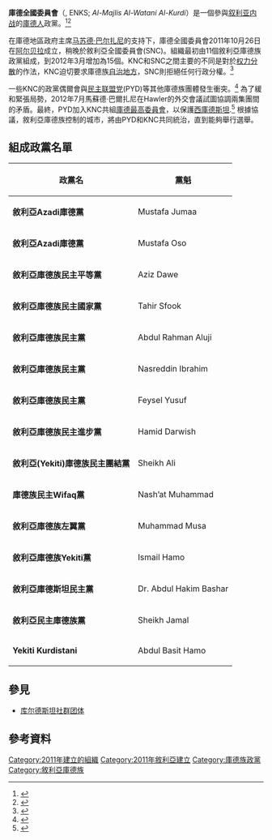 {{noteTA
|G1=地名
|1=zh:庫爾德;zh-hans:库尔德;zh-hk:庫爾德;zh-tw:庫德;
}}
{{Infobox organization
|name = 庫德族國家委員會
|image = [[檔案:Kurdish_National_Council_Logo.jpg|檔案:Kurdish National Council Logo.jpg]]
|image_border =
|size = 200px
|alt =
|caption      = 
|map =
|msize = 
|malt = Flag
|mcaption = 
|abbreviation = KNC / ENKS
|motto =
|coords = 
|formation = 2011年10月26日 
|extinction = 
|type = 
|status = 
|purpose = [[敘利亞庫德族|敘利亞庫德族]] [[自治|自治]]
|headquarters = [[埃尔比勒|埃尔比勒]]
|location = [[伊拉克庫德斯坦|伊拉克庫德斯坦]]
|region_served = [[羅賈瓦|羅賈瓦]]
|membership = 26 名 (大會)
|language      = 
|leader_title = 主席/總統
|leader_name = [[Feysel_Yusuf|Feysel Yusuf]]
|leader_title2 = 执行委员会
|leader_name2 = 
|leader_title3 = 發言人
|leader_name3 = [[Khair_al-Dien_Murad|Khair al-Dien Murad]]
|main_organ = 
|parent_organization = [[敘利亞民主委員會|敘利亞民主委員會]]<br/>[[叙利亚全国委员会|叙利亚全国委员会]]<ref>{{cite web|url=http://rudaw.net/english/middleeast/syria/30092013|title=PYD Leader Skeptical of Kurdish Agreement With Syrian Opposition|publisher=Rudaw.net|date=9 March 2013|accessdate=20 January 2014|archive-date=2018-09-23|archive-url=https://web.archive.org/web/20180923113503/http://www.rudaw.net/english/middleeast/syria/30092013|dead-url=no}}</ref>
|affiliations = 
|num_staff = 
|num_volunteers = 
|budget =
|website = 
|remarks =
}}
{{羅賈瓦政治}}

'''庫德全國委員會'''（{{Lang-ku|Encûmena Niştimanî ya Kurdî li Sûriyê}}, ENKS; {{Lang-ar|المجلس الوطني الكوردي}} ''Al-Majlis Al-Watani Al-Kurdi''）是一個參與[[叙利亚内战|叙利亚内战]]的[[庫德人|庫德人]]政黨。<ref>{{Cite web|url = http://www.afp.com/en/node/103355|title = 'Last chance' to avoid civil war in Syria: Annan|publisher = Agence France-Presse|date = 2012-05-09|accessdate = 2012-07-24|archive-date = 2013-01-16|archive-url = https://archive.is/20130116082040/http://www.afp.com/en/node/103355|dead-url = yes}}</ref><ref>{{Cite web|url = http://www.rudaw.net/english/news/syria/4977.html|title = Political Groups to Run Liberated Kurdish Cities in Syria Through Joint Committee|publisher = Rudaw|date = 2012-07-20|accessdate = 2012-07-24|archive-date = 2012-07-23|archive-url = https://web.archive.org/web/20120723012735/http://www.rudaw.net/english/news/syria/4977.html|dead-url = no}}</ref>

在庫德地區政府主席[[马苏德·巴尔扎尼|马苏德·巴尔扎尼]]的支持下，庫德全國委員會2011年10月26日在[[阿尔贝拉|阿尔贝拉]]成立，稍晚於敘利亞全國委員會(SNC)。組織最初由11個敘利亞庫德族政黨組成，到2012年3月增加為15個。KNC和SNC之間主要的不同是對於[[权力分散|权力分散]]的作法，KNC迫切要求庫德族[[自治地方|自治地方]]，SNC則拒絕任何行政分權。<ref>{{Cite web|url = http://carnegie-mec.org/publications/?fa=48502|title = The Kurdish National Council in Syria|publisher = Carnegie Middle East Center|accessdate = 2012-07-24|archive-date = 2013-04-23|archive-url = https://web.archive.org/web/20130423152150/http://carnegie-mec.org/publications/?fa=48502|dead-url = no}}</ref>

一些KNC的政黨偶爾會與[[民主联盟党|民主联盟党]](PYD)等其他庫德族團體發生衝突。<ref>{{Cite web|url = http://www.reuters.com/article/2012/07/24/us-syria-crisis-turkey-kurds-idUSBRE86N12W20120724|title = Syrian Kurdish moves ring alarm bells in Turkey|work = Reuters|accessdate = 2012-07-25|archive-date = 2012-07-27|archive-url = https://web.archive.org/web/20120727055650/http://www.reuters.com/article/2012/07/24/us-syria-crisis-turkey-kurds-idUSBRE86N12W20120724|dead-url = yes}}</ref> 為了緩和緊張局勢，2012年7月馬蘇德·巴爾扎尼在Hawler的外交會議試圖協調兩集團間的矛盾。最終，PYD加入KNC共組[[庫德最高委員會|庫德最高委員會]]，以保護[[西庫德斯坦|西庫德斯坦]].<ref>{{Cite web|url = http://www.al-monitor.com/pulse/politics/2012/07/barzani-grabs-assads-kurdish-car.html|title = Barzani Unites Syrian Kurds Against Assad|publisher = Al-Monitor|accessdate = 2012-07-25|archive-date = 2017-08-16|archive-url = https://web.archive.org/web/20170816232557/http://www.al-monitor.com/pulse/politics/2012/07/barzani-grabs-assads-kurdish-car.html|dead-url = no}}</ref> 根據協議，敘利亞庫德族控制的城市，將由PYD和KNC共同統治，直到能夠舉行選舉。

== 組成政黨名單 ==
{| class="wikitable sortable" style="margin-bottom: 10px;"

!政黨名
!黨魁
|-	
| '''敘利亞Azadi庫德黨''' 
| Mustafa Jumaa
|-
| '''敘利亞Azadi庫德黨''' 
| Mustafa Oso
|-
|'''敘利亞庫德族民主平等黨'''
| Aziz Dawe
|-
|'''敘利亞庫德族民主國家黨'''
| Tahir Sfook
|-
|'''敘利亞庫德族民主黨'''
| Abdul Rahman Aluji
|-
| '''敘利亞庫德族民主黨''' 
| Nasreddin Ibrahim
|-
| '''敘利亞庫德族民主黨''' 
| Feysel Yusuf
|-
| '''敘利亞庫德族民主進步黨'''  
| Hamid Darwish
|-
|'''敘利亞(Yekiti)庫德族民主團結黨'''
| Sheikh Ali
|-
| '''庫德族民主Wifaq黨'''
| Nash’at Muhammad
|-
|'''敘利亞庫德族左翼黨'''
| Muhammad Musa
|-
|'''敘利亞庫德族Yekiti黨'''
| Ismail Hamo
|-	
|'''敘利亞庫德斯坦民主黨'''
| Dr. Abdul Hakim Bashar
|-
|'''敘利亞民主庫德族黨'''
| Sheikh Jamal
|-
| '''Yekiti Kurdistani''' 
|   Abdul Basit Hamo
|}

== 參見 ==
* [[库尔德斯坦社群团体|库尔德斯坦社群团体]]

== 參考資料 ==
{{Reflist}}

{{庫德人組織}}
{{庫德斯坦}}

[[Category:2011年建立的組織|Category:2011年建立的組織]]
[[Category:2011年敘利亞建立|Category:2011年敘利亞建立]]
[[Category:庫德族政黨|Category:庫德族政黨]]
[[Category:敘利亞庫德族|Category:敘利亞庫德族]]